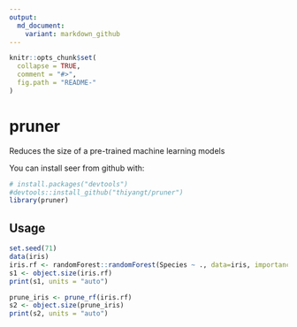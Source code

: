 ```yaml
---
output:
  md_document:
    variant: markdown_github
---
```


```r
knitr::opts_chunk$set(
  collapse = TRUE,
  comment = "#>",
  fig.path = "README-"
)
```


# pruner

Reduces the size of a pre-trained machine learning models


You can install seer from github with:

```r
# install.packages("devtools")
#devtools::install_github("thiyangt/pruner")
library(pruner)
```

## Usage

```r
set.seed(71)
data(iris)
iris.rf <- randomForest::randomForest(Species ~ ., data=iris, importance=TRUE,proximity=TRUE)
s1 <- object.size(iris.rf)
print(s1, units = "auto")

prune_iris <- prune_rf(iris.rf)
s2 <- object.size(prune_iris)
print(s2, units = "auto")

```
